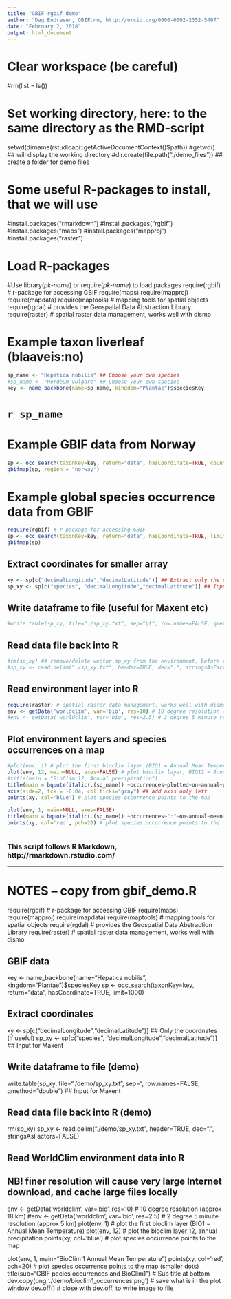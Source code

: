 ```yaml
---
title: "GBIF rgbif demo"
author: "Dag Endresen, GBIF.no, http://orcid.org/0000-0002-2352-5497"
date: "February 2, 2018"
output: html_document
---
```


# Clear workspace (be careful)
#rm(list = ls())

# Set working directory, here: to the same directory as the RMD-script
setwd(dirname(rstudioapi::getActiveDocumentContext()$path))
#getwd() ## will display the working directory
#dir.create(file.path("./demo_files")) ## create a folder for demo files

# Some useful R-packages to install, that we will use
#install.packages("rmarkdown")
#install.packages("rgbif")
#install.packages("maps")
#install.packages("mapproj")
#install.packages("raster")

# Load R-packages
#Use library(_pk-name_) or require(_pk-name_) to load packages
require(rgbif) # r-package for accessing GBIF
require(maps)
require(mapproj)
require(mapdata)
require(maptools) # mapping tools for spatial objects
require(rgdal) # provides the Geospatial Data Abstraction Library
require(raster) # spatial raster data management, works well with dismo

# Example taxon liverleaf (blaaveis:no)
```r
sp_name <- "Hepatica nobilis" ## Choose your own species
#sp_name <- "Hordeum vulgare" ## Choose your own species
key <- name_backbone(name=sp_name, kingdom="Plantae")$speciesKey
```

# `r sp_name`

# Example GBIF data from Norway
```r
sp <- occ_search(taxonKey=key, return="data", hasCoordinate=TRUE, country="NO", limit=500) 
gbifmap(sp, region = "norway")
```

# Example global species occurrence data from GBIF
```r
require(rgbif) # r-package for accessing GBIF
sp <- occ_search(taxonKey=key, return="data", hasCoordinate=TRUE, limit=1000) 
gbifmap(sp)
```

## Extract coordinates for smaller array
```r
xy <- sp[c("decimalLongitude","decimalLatitude")] ## Extract only the coordinates
sp_xy <- sp[c("species", "decimalLongitude","decimalLatitude")] ## Input format for Maxent
```

## Write dataframe to file (useful for Maxent etc)
```r
#write.table(sp_xy, file="./sp_xy.txt", sep="\t", row.names=FALSE, qmethod="double") ## Input for Maxent
```

## Read data file back into R
```r
#rm(sp_xy) ## remove/delete vector sp_xy from the environment, before re-loading
#sp_xy <- read.delim("./sp_xy.txt", header=TRUE, dec=".", stringsAsFactors=FALSE)
```


## Read environment layer into R
```r
require(raster) # spatial raster data management, works well with dismo
env <- getData('worldclim', var='bio', res=10) # 10 degree resolution (approx 18 km)
#env <- getData('worldclim', var='bio', res=2.5) # 2 degree 5 minute resolution (approx 5 km)
```

## Plot environment layers and species occurrences on a map
```r
#plot(env, 1) # plot the first bioclim layer (BIO1 = Annual Mean Temperature)
plot(env, 12, main=NULL, axes=FALSE) # plot bioclim layer, BIO12 = Annual Precipitation
#title(main = "BioClim 12, Annual precipitation")
title(main = bquote(italic(.(sp_name)) ~occurrences~plotted~on~annual~precipitation))
axis(side=2, tck = -0.04, col.ticks="gray") ## add axis only left
points(xy, col='blue') # plot species occurrence points to the map
```

```r
plot(env, 1, main=NULL, axes=FALSE)
title(main = bquote(italic(.(sp_name)) ~occurrences~":"~on~annual~mean~temperature))
points(xy, col='red', pch=20) # plot species occurrence points to the map (smaller dots)
```


```r
```


### This script follows R Markdown, http://rmarkdown.rstudio.com/


***

# NOTES -- copy from gbif_demo.R

require(rgbif) # r-package for accessing GBIF
require(maps)
require(mapproj)
require(mapdata)
require(maptools) # mapping tools for spatial objects
require(rgdal) # provides the Geospatial Data Abstraction Library
require(raster) # spatial raster data management, works well with dismo

## GBIF data
key <- name_backbone(name="Hepatica nobilis", kingdom="Plantae")$speciesKey
sp <- occ_search(taxonKey=key, return="data", hasCoordinate=TRUE, limit=1000) 

## Extract coordinates
xy <- sp[c("decimalLongitude","decimalLatitude")] ## Only the coordnates (if useful)
sp_xy <- sp[c("species", "decimalLongitude","decimalLatitude")] ## Input for Maxent

## Write dataframe to file (demo)
write.table(sp_xy, file="./demo/sp_xy.txt", sep="\t", row.names=FALSE, qmethod="double") ## Input for Maxent

## Read data file back into R (demo)
rm(sp_xy)
sp_xy <- read.delim("./demo/sp_xy.txt", header=TRUE, dec=".", stringsAsFactors=FALSE)

## Read WorldClim environment data into R
## NB! finer resolution will cause very large Internet download, and cache large files locally
env <- getData('worldclim', var='bio', res=10) # 10 degree resolution (approx 18 km)
#env <- getData('worldclim', var='bio', res=2.5) # 2 degree 5 minute resolution (approx 5 km)
plot(env, 1) # plot the first bioclim layer (BIO1 = Annual Mean Temperature)
plot(env, 12) # plot the bioclim layer 12, annual precipitation
points(xy, col='blue') # plot species occurrence points to the map

plot(env, 1, main="BioClim 1 Annual Mean Temperature")
points(xy, col='red', pch=20) # plot species occurrence points to the map (smaller dots)
title(sub="GBIF pecies occurrences and BioClim1") # Sub title at bottom
dev.copy(png,'./demo/bioclim1_occurrences.png') # save what is in the plot window
dev.off() # close with dev.off, to write image to file

